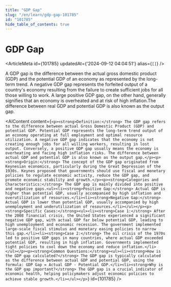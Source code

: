 ```yaml
---
title: "GDP Gap"
slug: "/en/learn/gdp-gap-101785"
id: "101785"
hide_table_of_contents: true
---
```



# GDP Gap

<ArticleMeta id={101785} updatedAt={'2024-09-12 04:04:51'} alias={`[]`} />
<div className='border-solid border-b border-t-0 my-4 border-[var(--ifm-color-gray-300)]' />

A GDP gap is the difference between the actual gross domestic product (GDP) and the potential GDP of an economy as represented by the long-term trend. A negative GDP gap represents the forfeited output of a country's economy resulting from the failure to create sufficient jobs for all those willing to work. A large positive GDP gap, on the other hand, generally signifies that an economy is overheated and at risk of high inflation.The difference between real GDP and potential GDP is also known as the output gap.

<AIContent content={`<p><strong>Definition:</strong> The GDP gap refers to the difference between actual Gross Domestic Product (GDP) and potential GDP. Potential GDP represents the long-term trend output of an economy operating at full employment and optimal resource utilization. A negative GDP gap indicates that the economy is not creating enough jobs for all willing workers, resulting in lost output. Conversely, a positive GDP gap usually means the economy is overheating and facing high inflation risks. The difference between actual GDP and potential GDP is also known as the output gap.</p><p><strong>Origin:</strong> The concept of the GDP gap originated from Keynesian economics, particularly during the Great Depression of the 1930s. Keynes proposed that governments should use fiscal and monetary policies to regulate economic activity, reduce the GDP gap, and promote economic stability and growth.</p><p><strong>Categories and Characteristics:</strong> The GDP gap is mainly divided into positive and negative gaps.<ul><li><strong>Positive Gap:</strong> Actual GDP is higher than potential GDP, usually accompanied by high inflation and overutilization of resources.</li><li><strong>Negative Gap:</strong> Actual GDP is lower than potential GDP, usually accompanied by high unemployment and underutilization of resources.</li></ul></p><p><strong>Specific Cases:</strong><ul><li><strong>Case 1:</strong> After the 2008 financial crisis, the United States experienced a significant negative GDP gap, with actual GDP far below potential GDP, leading to high unemployment and economic recession. The government implemented large-scale fiscal stimulus and monetary easing policies to narrow this gap.</li><li><strong>Case 2:</strong> The oil crisis of the 1970s led to positive GDP gaps in many countries, where actual GDP exceeded potential GDP, resulting in high inflation. Governments implemented tight policies to cool down the economy and reduce inflation.</li></ul></p><p><strong>Common Questions:</strong><ul><li><strong>How is the GDP gap calculated?</strong> The GDP gap is typically calculated as the difference between actual GDP and potential GDP, using the formula: GDP Gap = Actual GDP - Potential GDP.</li><li><strong>Why is the GDP gap important?</strong> The GDP gap is a crucial indicator of economic health, helping policymakers adjust economic policies to achieve stable growth.</li></ul></p>`} id={101785} />
